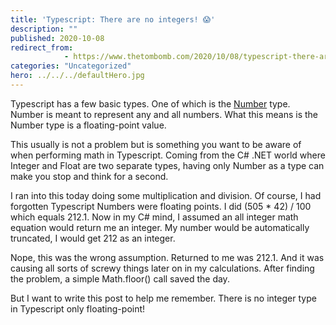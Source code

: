 ```yaml
---
title: 'Typescript: There are no integers! 😱'
description: ""
published: 2020-10-08
redirect_from: 
            - https://www.thetombomb.com/2020/10/08/typescript-there-are-no-integers-%f0%9f%98%b1/
categories: "Uncategorized"
hero: ../../../defaultHero.jpg
---
```

<!-- wp:paragraph -->

Typescript has a few basic types. One of which is the [Number](https://www.typescriptlang.org/docs/handbook/basic-types.html#number) type. Number is meant to represent any and all numbers. What this means is the Number type is a floating-point value.

<!-- /wp:paragraph -->

<!-- wp:paragraph -->

This usually is not a problem but is something you want to be aware of when performing math in Typescript. Coming from the C# .NET world where Integer and Float are two separate types, having only Number as a type can make you stop and think for a second.

<!-- /wp:paragraph -->

<!-- wp:paragraph -->

I ran into this today doing some multiplication and division. Of course, I had forgotten Typescript Numbers were floating points. I did (505 \* 42) / 100 which equals 212.1. Now in my C# mind, I assumed an all integer math equation would return me an integer. My number would be automatically truncated, I would get 212 as an integer.

<!-- /wp:paragraph -->

<!-- wp:paragraph -->

Nope, this was the wrong assumption. Returned to me was 212.1. And it was causing all sorts of screwy things later on in my calculations. After finding the problem, a simple Math.floor() call saved the day.

<!-- /wp:paragraph -->

<!-- wp:paragraph -->

But I want to write this post to help me remember. There is no integer type in Typescript only floating-point!

<!-- /wp:paragraph -->
